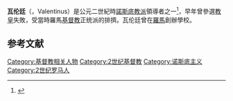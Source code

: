 '''瓦伦廷'''（{{bd|100年||153年}}，Valentinus）是公元二世紀時[[諾斯底教派|諾斯底教派]]領導者之一<ref name ="Oxford">{{cite book |chapter=Valentinus |chapter-url=https://books.google.com/books?id=fUqcAQAAQBAJ&pg=PA1687 |editor1-last=Cross |editor1-first=F. L. |editor1-link=F. L. Cross |editor2-last=Livingstone |editor2-first=E. A. |editor2-link=Elizabeth Livingstone |year=2005 |title=The Oxford Dictionary of the Christian Church |location=[[Oxford|Oxford]] |publisher=[[Oxford_University_Press|Oxford University Press]] |edition=3rd, Revised |pages=1687-1688 |isbn=978-0-19-280290-3}}</ref>，早年曾參選[[教皇|教皇]]失敗，受當時羅馬[[基督教|基督教]]正统派的排擠。瓦伦廷曾在[[羅馬|羅馬]]創辦學校。

==参考文献==
{{reflist}}

{{Authority control}}
{{AncientRome-bio-stub}}

[[Category:基督教相关人物|Category:基督教相关人物]]
[[Category:2世纪基督教|Category:2世纪基督教]]
[[Category:诺斯底主义|Category:诺斯底主义]]
[[Category:2世纪罗马人|Category:2世纪罗马人]]